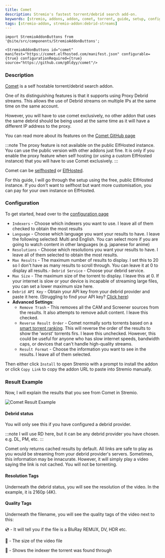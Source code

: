 ```yaml
---
title: Comet
description: Stremio's fastest torrent/debrid search add-on.
keywords: [stremio, addons, addon, comet, torrent, guide, setup, configuration, install, link]
tags: [stremio-addon, stremio-addon:debrid-streams]
---
```

```mdx-code-block
import StremioAddonButtons from '@site/src/components/StremioAddonButtons';

<StremioAddonButtons id="comet" manifest="https://comet.elfhosted.com/manifest.json" configurable={true} configurationRequired={true} source="https://github.com/g0ldyy/comet"/> 
```

<h3>Description</h3>

[Comet](https://github.com/g0ldyy/comet) is a self hostable torrent/debrid search addon. 

One of its distinguishing features is that it supports using Proxy Debrid streams. 
This allows the use of Debrid streams on multiple IPs at the same time on the same account.

However, you will have to use comet exclusively, no other addon that uses the same debrid should be being used at the same time as it will have a different IP address to the proxy. 

You can read more about its features on the [Comet GitHub page](https://github.com/g0ldyy/comet?tab=readme-ov-file#features)

:::note
The proxy feature is not available on the public ElfHosted instance. You can use the public version with other addons just fine.
It is only if you enable the proxy feature when self hosting (or using a custom ElfHosted instance) that you will have to use Comet exclusively.
:::

Comet can be [selfhosted](https://github.com/g0ldyy/comet?tab=readme-ov-file#self-hosted) or [ElfHosted](https://elfhosted.com/app/comet/).

For this guide, I will go through the setup using the free, public ElfHosted instance. If you don't want to selfhost but want more customisation, you can pay for your own instance on ElfHosted.

<h3>Configuration</h3>

To get started, head over to the [configuration page](https://comet.elfhosted.com/configure)

- `Indexers` - Choose which indexers you want to use. I leave all of them checked to obtain the most results
- `Language` - Choose which language you want your results to have. I leave the following selected: Multi and English. You can select more if you are going to watch content in other languages (e.g. japanese for anime)
- `Resolutions` - Choose which resolutions you want your results to have. I leave all of them selected to obtain the most results.
- `Max Results` - The maximum number of results to display. I set this to 20 so I don't have as many results to scroll through. You can leave it at 0 to display all results.- `Debrid Service` - Choose your debrid service.
- `Max Size` - The maximum size of the torrent to display. I leave this at 0. If your internet is slow or your device is incapable of streaming large files, you can set a lower maximum size here.
- `Debrid API Key` - Obtain your API key from your debrid provider and paste it here. (Struggling to find your API key? [Click here](/stremio/faq#where-can-i-find-my-debrid-api-key))
- **Advanced Settings**:
    - `Remove Trash` - This removes all the CAM and Screener sources from the results. It also attempts to remove adult content. I leave this checked.
    - `Reverse Result Order` - Comet normally sorts torrents based on a [smart torrent ranking](https://github.com/dreulavelle/rank-torrent-name). This will reverse the order of the results to show the 'worst' torrents firs. 
                               I leave this unchecked. However, this could be useful for anyone who has slow internet speeds, bandwidth caps, or devices that can't handle high-quality streams.
    - `Result Format` - Choose the information you want to see in the results. I leave all of them selected.

Then either click `Install` to open Stremio with a prompt to install the addon or click `Copy Link` to copy the addon URL to paste into Stremio manually.

<h3>Result Example</h3>

Now, I will explain the results that you see from Comet in Stremio.

![Comet Result Example](/img/stremio/comet_result.png)

<h4>Debrid status</h4>

You will only see this if you have configured a debrid provider.

:::note
I will use RD here, but it can be any debrid provider you have chosen. e.g. DL, PM, etc.
:::

Comet only returns cached results by default. All links are safe to play as you would be streaming from your debrid provider's servers.
Sometimes, this information may be innacurate. However, it will simply play a video saying the link is not cached. You will not be torrenting. 

<h4>Resolution Tags</h4>

Underneath the debrid status, you will see the resolution of the video. 
In the example, it is 2160p (4K).

<h4>Quality Tags</h4>

Underneath the filename, you will see the quality tags of the video next to this:

💿 - It will tell you if the file is a BluRay REMUX, DV, HDR etc.

:floppy_disk: - The size of the video file

🔎 - Shows the indexer the torrent was found through
